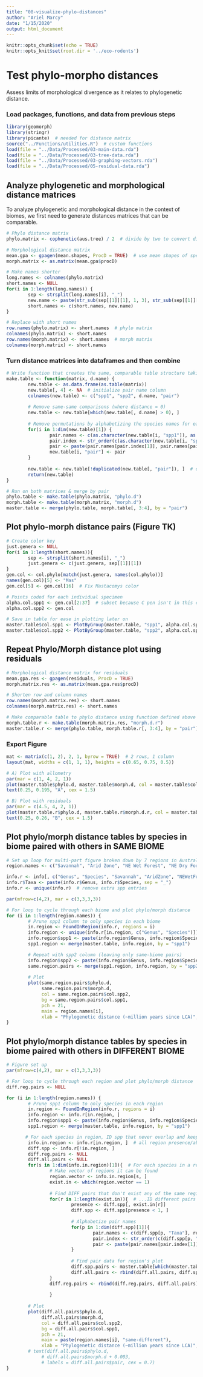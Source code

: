 ```yaml
---
title: "08-visualize-phylo-distances"
author: "Ariel Marcy"
date: "1/15/2020"
output: html_document
---
```


```r
knitr::opts_chunk$set(echo = TRUE)
knitr::opts_knit$set(root.dir = '../eco-rodents')
```

# Test phylo-morpho distances
Assess limits of morphological divergence as it relates to phylogenetic distance.

### Load packages, functions, and data from previous steps
```r
library(geomorph)
library(stringr)
library(picante)  # needed for distance matrix
source("../Functions/utilities.R")  # custom functions
load(file = "../Data/Processed/03-main-data.rda")
load(file = "../Data/Processed/03-tree-data.rda")
load(file = "../Data/Processed/03-graphing-vectors.rda")
load(file = "../Data/Processed/05-residual-data.rda")
```

## Analyze phylogenetic and morphological distance matrices
To analyze phylogenetic and morphological distance in the context of biomes, we first need to generate distances matrices that can be comparable.
```r
# Phylo distance matrix
phylo.matrix <- cophenetic(aus.tree) / 2  # divide by two to convert distance to millions of years since Last Common Ancestor

# Morphological distance matrix
mean.gpa <- gpagen(mean.shapes, ProcD = TRUE)  # use mean shapes of species
morph.matrix <- as.matrix(mean.gpa$procD)

# Make names shorter
long.names <- colnames(phylo.matrix)
short.names <- NULL 
for(i in 1:length(long.names)) {
        sep <- strsplit(long.names[i], "_")
        new.name <- paste(str_sub(sep[[1]][1], 1, 3), str_sub(sep[[1]][2], 1, 3), sep = "_")
        short.names <- c(short.names, new.name)
}

# Replace with short names
row.names(phylo.matrix) <- short.names  # phylo matrix
colnames(phylo.matrix) <- short.names
row.names(morph.matrix) <- short.names  # morph matrix
colnames(morph.matrix) <- short.names
```

### Turn distance matrices into dataframes and then combine
```r
# Write function that creates the same, comparable table structure taking in the distance matrices from above, and the name for the distance in the matrix.
make.table <- function(matrix, d.name) {
        new.table <- as.data.frame(as.table(matrix))
        new.table[, 4] <- NA  # initialize pair name column
        colnames(new.table) <- c("spp1", "spp2", d.name, "pair")
        
        # Remove same-same comparisons (where distance = 0)
        new.table <- new.table[which(new.table[, d.name] > 0), ]
        
        # Remove permutations by alphabetizing the species names for each pair
        for(i in 1:dim(new.table)[1]) {
                pair.names <- c(as.character(new.table[i, "spp1"]), as.character(new.table[i, "spp2"]))
                pair.index <- str_order(c(as.character(new.table[i, "spp1"]), as.character(new.table[i, "spp2"])))
                pair <- paste(pair.names[pair.index[1]], pair.names[pair.index[2]], sep = "-")  # pair names in alpha order
                new.table[i, "pair"] <- pair
        }
        
        new.table <- new.table[!duplicated(new.table[, "pair"]), ]  # only unique pair combinations
        return(new.table)
}

# Run on both matrices & merge by pair
phylo.table <- make.table(phylo.matrix, "phylo.d")
morph.table <- make.table(morph.matrix, "morph.d")
master.table <- merge(phylo.table, morph.table[, 3:4], by = "pair")
```

## Plot phylo-morph distance pairs (Figure TK)
```r
# Create color key
just.genera <- NULL
for(i in 1:length(short.names)){
        sep <- strsplit(short.names[i], "_")
        just.genera <- c(just.genera, sep[[1]][1])
}
gen.col <- col.phylo[match(just.genera, names(col.phylo))]
names(gen.col)[5] <- "Mas"
gen.col[5] <- gen.col[16]  # Fix Mastacomys color

# Points coded for each individual specimen
alpha.col.spp1 <- gen.col[2:37]  # subset because C pen isn't in this col
alpha.col.spp2 <- gen.col

# Save in table for ease in plotting later on
master.table$col.spp1 <- PlotByGroup(master.table, "spp1", alpha.col.spp1)
master.table$col.spp2 <- PlotByGroup(master.table, "spp2", alpha.col.spp2)
```

## Repeat Phylo/Morph distance plot using residuals
```r
# Morphological distance matrix for residuals
mean.gpa.res <- gpagen(residuals, ProcD = TRUE)
morph.matrix.res <- as.matrix(mean.gpa.res$procD)

# Shorten row and column names
row.names(morph.matrix.res) <- short.names
colnames(morph.matrix.res) <- short.names

# Make comparable table to phylo distance using function defined above
morph.table.r <- make.table(morph.matrix.res, "morph.d.r")
master.table.r <- merge(phylo.table, morph.table.r[, 3:4], by = "pair")
```

### Export Figure
```r
mat <- matrix(c(1, 2), 2, 1, byrow = TRUE)  # 2 rows, 1 column
layout(mat, widths = c(1, 1, 1), heights = c(0.65, 0.75, 0.5))  

# A) Plot with allometry
par(mar = c(1, 4, 2, 1))
plot(master.table$phylo.d, master.table$morph.d, col = master.table$col.spp1, bg = master.table$col.spp2, pch = 21, ylab = "Morph dist.")
text(0.25, 0.195, "A", cex = 1.5)

# B) Plot with residuals
par(mar = c(4.5, 4, 2, 1))
plot(master.table.r$phylo.d, master.table.r$morph.d.r, col = master.table$col.spp1, bg = master.table$col.spp2, pch = 21, xlab = "Phylogenetic dist. (~million years since common ancestor)", ylab = "Morph dist. (residuals)")
text(0.25, 0.26, "B", cex = 1.5)
```

## Plot phylo/morph distance tables by species in biome paired with others in SAME BIOME
```r
# Set up loop for multi-part figure broken down by 7 regions in Australia
region.names <- c("Savannah", "Arid Zone", "NE Wet Forest", "NE Dry Forest", "Pilbara", "South West", "South East")

info.r <- info[, c("Genus", "Species", "Savannah", "AridZone", "NEWetForest", "NEDryForest", "Pilbara", "SW", "SE")]  # Prune to only relevant metadata cols
info.r$Taxa <- paste(info.r$Genus, info.r$Species, sep = "_")
info.r <- unique(info.r)  # remove extra spp entries

par(mfrow=c(4,2), mar = c(3,3,3,3))

# For loop to cycle through each biome and plot phylo/morph distance 
for (i in 1:length(region.names)) {
        # Prune spp1 column to only species in each biome
        in.region <- FoundInRegion(info.r, regions = i)
        info.region <- unique(info.r[in.region, c("Genus", "Species")])
        info.region$spp1 <- paste(info.region$Genus, info.region$Species, sep = "_")
        spp1.region <- merge(master.table, info.region, by = "spp1")

        # Repeat with spp2 column (leaving only same-biome pairs)
        info.region$spp2 <- paste(info.region$Genus, info.region$Species, sep = "_")
        same.region.pairs <- merge(spp1.region, info.region, by = "spp2")
        
        # Plot
        plot(same.region.pairs$phylo.d, 
             same.region.pairs$morph.d, 
             col = same.region.pairs$col.spp2, 
             bg = same.region.pairs$col.spp1, 
             pch = 21,
             main = region.names[i],
             xlab = "Phylogenetic distance (~million years since LCA)",  ylab = "Morphological distance")
}
```

## Plot phylo/morph distance tables by species in biome paired with others in DIFFERENT BIOME
```r
# Figure set up
par(mfrow=c(4,2), mar = c(3,3,3,3))  

# For loop to cycle through each region and plot phylo/morph distance 
diff.reg.pairs <- NULL

for (i in 1:length(region.names)) {
        # Prune spp1 column to only species in each region
        in.region <- FoundInRegion(info.r, regions = i)
        info.region <- info.r[in.region, ]
        info.region$spp1 <- paste(info.region$Genus, info.region$Species, sep = "_")
        spp1.region <- merge(master.table, info.region, by = "spp1")

       # For each species in region, ID spp that never overlap and keep only those pairs (different region pairs)
        info.in.region <- info.r[in.region, ]  # all region presence/absence
        diff.spp <- info.r[!in.region, ]
        diff.reg.pairs <- NULL
        diff.all.pairs <- NULL
        for(s in 1:dim(info.in.region)[1]){  # For each species in a region...
                # Make vector of regions it can be found
                region.vector <- info.in.region[s, ]
                exist.in <- which(region.vector == 1)
                
                # Find DIFF pairs that don't exist any of the same regions 
                for(r in 1:length(exist.in)){  # ...ID different pairs
                        presence <- diff.spp[, exist.in[r]]
                        diff.spp <- diff.spp[presence < 1, ]
                        
                        # Alphabetize pair names
                        for(p in 1:dim(diff.spp)[1]){
                                pair.names <- c(diff.spp[p, "Taxa"], region.vector[, "Taxa"])
                                pair.index <- str_order(c(diff.spp[p, "Taxa"], region.vector[, "Taxa"]))
                                pair <- paste(pair.names[pair.index[1]], pair.names[pair.index[2]], sep = "-")  # pair names in alpha order
                        }
                        
                        # Find pair data for region's plot
                        diff.spp.pairs <- master.table[which(master.table$pair == pair), ]
                        diff.all.pairs <- rbind(diff.all.pairs, diff.spp.pairs)
                }
                diff.reg.pairs <- rbind(diff.reg.pairs, diff.all.pairs)
                
                }
        
        # Plot
        plot(diff.all.pairs$phylo.d, 
             diff.all.pairs$morph.d, 
             col = diff.all.pairs$col.spp2, 
             bg = diff.all.pairs$col.spp1, 
             pch = 21,
             main = paste(region.names[i], "same-different"),
             xlab = "Phylogenetic distance (~million years since LCA)",  ylab = "Morphological distance")
        # text(diff.all.pairs$phylo.d, 
             # diff.all.pairs$morph.d + 0.003, 
             # labels = diff.all.pairs$pair, cex = 0.7)
}
```
